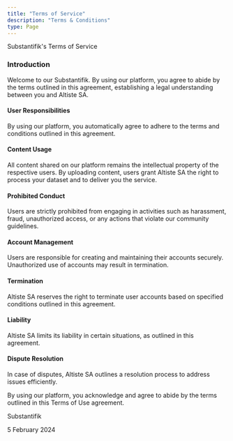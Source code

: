 ```yaml
---
title: "Terms of Service"
description: "Terms & Conditions"
type: Page
---
```


Substantifik's Terms of Service

### Introduction

Welcome to our Substantifik. By using our platform, you agree to abide by the terms outlined in this agreement, establishing a legal understanding between you and Altiste SA.

#### User Responsibilities

By using our platform, you automatically agree to adhere to the terms and conditions outlined in this agreement.

#### Content Usage

All content shared on our platform remains the intellectual property of the respective users. By uploading content, users grant Altiste SA the right to process your dataset and to deliver you the service.

#### Prohibited Conduct

Users are strictly prohibited from engaging in activities such as harassment, fraud, unauthorized access, or any actions that violate our community guidelines.

#### Account Management

Users are responsible for creating and maintaining their accounts securely. Unauthorized use of accounts may result in termination.

#### Termination

Altiste SA reserves the right to terminate user accounts based on specified conditions outlined in this agreement.

#### Liability

Altiste SA limits its liability in certain situations, as outlined in this agreement.

#### Dispute Resolution

In case of disputes, Altiste SA outlines a resolution process to address issues efficiently.

By using our platform, you acknowledge and agree to abide by the terms outlined in this Terms of Use agreement.

Substantifik

5 February 2024
